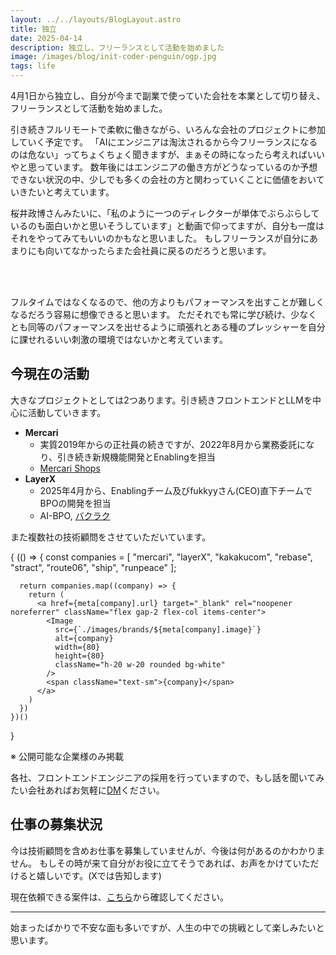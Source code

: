 ```yaml
---
layout: ../../layouts/BlogLayout.astro
title: 独立
date: 2025-04-14
description: 独立し、フリーランスとして活動を始めました
image: /images/blog/init-coder-penguin/ogp.jpg
tags: life
---
```



4月1日から独立し、自分が今まで副業で使っていた会社を本業として切り替え、フリーランスとして活動を始めました。

引き続きフルリモートで柔軟に働きながら、いろんな会社のプロジェクトに参加していく予定です。
「AIにエンジニアは淘汰されるから今フリーランスになるのは危ない」ってちょくちょく聞きますが、まぁその時になったら考えればいいやと思っています。
数年後にはエンジニアの働き方がどうなっているのか予想できない状況の中、少しでも多くの会社の方と関わっていくことに価値をおいていきたいと考えています。

桜井政博さんみたいに、「私のように一つのディレクターが単体でぶらぶらしているのも面白いかと思いそうしています」と動画で仰ってますが、自分も一度はそれをやってみてもいいのかもなと思いました。
もしフリーランスが自分にあまりにも向いてなかったらまた会社員に戻るのだろうと思います。

<br />

<YoutubeCard id="S2nmLVRcWKA" />

<br />

フルタイムではなくなるので、他の方よりもパフォーマンスを出すことが難しくなるだろう容易に想像できると思います。
ただそれでも常に学び続け、少なくとも同等のパフォーマンスを出せるように頑張れとある種のプレッシャーを自分に課せれるいい刺激の環境ではないかと考えています。

## 今現在の活動

大きなプロジェクトとしては2つあります。引き続きフロントエンドとLLMを中心に活動していきます。

- **Mercari**
  - 実質2019年からの正社員の続きですが、2022年8月から業務委託になり、引き続き新規機能開発とEnablingを担当
  - [Mercari Shops](https://mercari-shops.com/)
- **LayerX**
  - 2025年4月から、Enablingチーム及びfukkyyさん(CEO)直下チームでBPOの開発を担当
  - AI-BPO, [バクラク](https://bakuraku.jp/)

<OG url="https://www.nikkei.com/article/DGXZQOUC02ASK0S5A400C2000000/" />

また複数社の技術顧問をさせていただいています。

<div className="grid grid-cols-4 gap-4 md:grid-cols-6 lg:grid-cols-8">
  {
    (() => {
      const companies = [
        "mercari",
        "layerX",
        "kakakucom",
        "rebase",
        "stract",
        "route06",
        "ship",
        "runpeace"
      ];

      return companies.map((company) => {
        return (
          <a href={meta[company].url} target="_blank" rel="noopener noreferrer" className="flex gap-2 flex-col items-center">
            <Image
              src={`./images/brands/${meta[company].image}`}
              alt={company}
              width={80}
              height={80}
              className="h-20 w-20 rounded bg-white"
            />
            <span className="text-sm">{company}</span>
          </a>
        )
      })
    })()

}

</div>

<p className="mt-2 text-right text-sm">※ 公開可能な企業様のみ掲載</p>

各社、フロントエンドエンジニアの採用を行っていますので、もし話を聞いてみたい会社あればお気軽に[DM](https://x.com/about_hiroppy)ください。

## 仕事の募集状況

今は技術顧問を含めお仕事を募集していませんが、今後は何があるのかわかりません。
もしその時が来て自分がお役に立てそうであれば、お声をかけていただけると嬉しいです。(Xでは告知します)

現在依頼できる案件は、[こちら](https://coder-penguin.com/#%E3%81%8A%E5%95%8F%E3%81%84%E5%90%88%E3%82%8F%E3%81%9B)から確認してください。

---

<OG url="https://coder-penguin.com/" />

始まったばかりで不安な面も多いですが、人生の中での挑戦として楽しみたいと思います。
